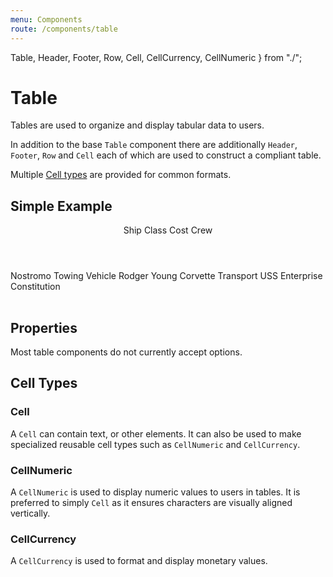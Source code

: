 ```yaml
---
menu: Components
route: /components/table
---
```


  Table,
  Header,
  Footer,
  Row,
  Cell,
  CellCurrency,
  CellNumeric
} from "./";

# Table

<ComponentStatus stage="pre" responsive="no" accessible="no" />

Tables are used to organize and display tabular data to users.

In addition to the base `Table` component there are additionally `Header`,
`Footer`, `Row` and `Cell` each of which are used to construct a compliant
table.

Multiple [Cell types](#cell-types) are provided for common formats.

## Simple Example

<Playground>
  <Table>
    <Header>
      <Cell>Ship</Cell>
      <Cell>Class</Cell>
      <Cell>Cost</Cell>
      <Cell>Crew</Cell>
    </Header>
    <Row>
      <Cell>Nostromo</Cell>
      <Cell>Towing Vehicle</Cell>
      <CellCurrency value={42000000} />
      <CellNumeric value={7} />
    </Row>
    <Row>
      <Cell>Rodger Young</Cell>
      <Cell>Corvette Transport</Cell>
      <Cell />
      <CellNumeric value={200} />
    </Row>
    <Row>
      <Cell>USS Enterprise</Cell>
      <Cell>Constitution</Cell>
      <Cell />
      <CellNumeric value={205} />
    </Row>
    <Footer>
      <Cell />
      <Cell />
      <Cell />
      <CellNumeric value={412} />
    </Footer>
  </Table>
</Playground>

## Properties

Most table components do not currently accept options.

## Cell Types

### Cell

A `Cell` can contain text, or other elements. It can also be used to make
specialized reusable cell types such as `CellNumeric` and `CellCurrency`.

<Props of={Cell} />

### CellNumeric

A `CellNumeric` is used to display numeric values to users in tables. It is
preferred to simply `Cell` as it ensures characters are visually aligned
vertically.

<Props of={CellNumeric} />

### CellCurrency

A `CellCurrency` is used to format and display monetary values.

<Props of={CellCurrency} />
